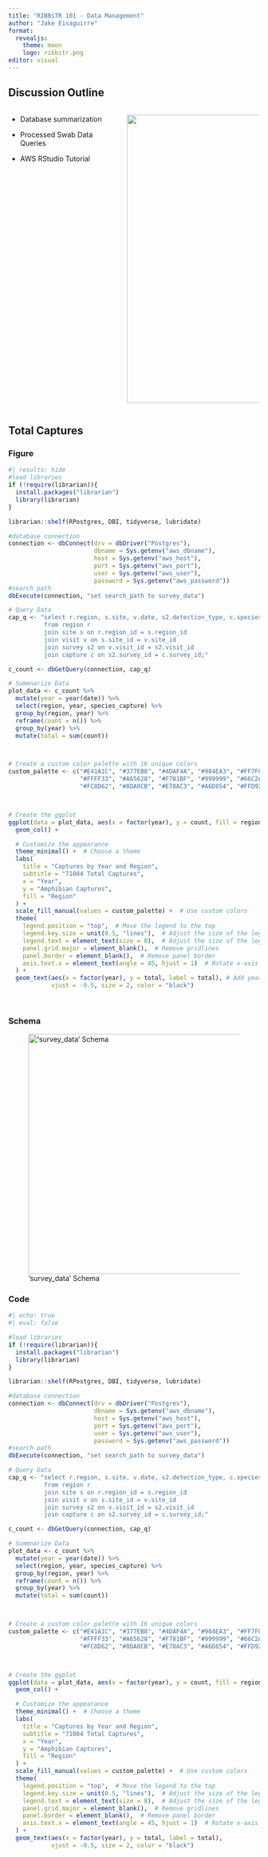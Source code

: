 ```yaml
---
title: "RIBBiTR 101 - Data Management"
author: "Jake Eisaguirre"
format: 
  revealjs:
    theme: moon
    logo: ribbitr.png
editor: visual
---
```



## Discussion Outline 
:::::{.columns}
::: {.incremental .column width="45%"}

-   Database summarization 

-   Processed Swab Data Queries

-   AWS RStudio Tutorial

:::

:::{.column width="55%"}

![](red_eye.jpeg){.absolute top=10 bottom=30 width=6in}
:::
:::::


## Total Captures
:::{.panel-tabset}

### Figure

```r
#| results: hide
#load libraries 
if (!require(librarian)){
  install.packages("librarian")
  library(librarian)
}

librarian::shelf(RPostgres, DBI, tidyverse, lubridate)

#database connection
connection <- dbConnect(drv = dbDriver("Postgres"),
                        dbname = Sys.getenv("aws_dbname"),
                        host = Sys.getenv("aws_host"),
                        port = Sys.getenv("aws_port"),
                        user = Sys.getenv("aws_user"),
                        password = Sys.getenv("aws_password"))
#search path
dbExecute(connection, "set search_path to survey_data")

# Query Data
cap_q <- "select r.region, s.site, v.date, s2.detection_type, c.species_capture
          from region r
          join site s on r.region_id = s.region_id
          join visit v on s.site_id = v.site_id
          join survey s2 on v.visit_id = s2.visit_id
          join capture c on s2.survey_id = c.survey_id;" 

c_count <- dbGetQuery(connection, cap_q)

# Summnarize Data
plot_data <- c_count %>% 
  mutate(year = year(date)) %>% 
  select(region, year, species_capture) %>% 
  group_by(region, year) %>%
  reframe(count = n()) %>% 
  group_by(year) %>% 
  mutate(total = sum(count))



# Create a custom color palette with 16 unique colors
custom_palette <- c("#E41A1C", "#377EB8", "#4DAF4A", "#984EA3", "#FF7F00",
                    "#FFFF33", "#A65628", "#F781BF", "#999999", "#66C2A5",
                    "#FC8D62", "#8DA0CB", "#E78AC3", "#A6D854", "#FFD92F", "#B3B3B3")



# Create the ggplot
ggplot(data = plot_data, aes(x = factor(year), y = count, fill = region)) +
  geom_col() +

  # Customize the appearance
  theme_minimal() +  # Choose a theme
  labs(
    title = "Captures by Year and Region",
    subtitle = "71084 Total Captures",
    x = "Year",
    y = "Amphibian Captures",
    fill = "Region"
  ) +
  scale_fill_manual(values = custom_palette) +  # Use custom colors
  theme(
    legend.position = "top",  # Move the legend to the top
    legend.key.size = unit(0.5, "lines"),  # Adjust the size of the legend key
    legend.text = element_text(size = 8),  # Adjust the size of the legend text
    panel.grid.major = element_blank(),  # Remove gridlines
    panel.border = element_blank(),  # Remove panel border
    axis.text.x = element_text(angle = 45, hjust = 1)  # Rotate x-axis labels
  ) +
  geom_text(aes(x = factor(year), y = total, label = total), # Add yearly totals as text
            vjust = -0.5, size = 2, color = "black")
    
  
```

### Schema
!['survey_data' Schema](RIBBiTR - survey_data.png){fig-alt="center" height=5in width=10in}

### Code
```r
#| echo: true
#| eval: false

#load libraries 
if (!require(librarian)){
  install.packages("librarian")
  library(librarian)
}

librarian::shelf(RPostgres, DBI, tidyverse, lubridate)

#database connection
connection <- dbConnect(drv = dbDriver("Postgres"),
                        dbname = Sys.getenv("aws_dbname"),
                        host = Sys.getenv("aws_host"),
                        port = Sys.getenv("aws_port"),
                        user = Sys.getenv("aws_user"),
                        password = Sys.getenv("aws_password"))
#search path
dbExecute(connection, "set search_path to survey_data")

# Query Data
cap_q <- "select r.region, s.site, v.date, s2.detection_type, c.species_capture
          from region r
          join site s on r.region_id = s.region_id
          join visit v on s.site_id = v.site_id
          join survey s2 on v.visit_id = s2.visit_id
          join capture c on s2.survey_id = c.survey_id;" 

c_count <- dbGetQuery(connection, cap_q)

# Summnarize Data
plot_data <- c_count %>% 
  mutate(year = year(date)) %>% 
  select(region, year, species_capture) %>% 
  group_by(region, year) %>%
  reframe(count = n()) %>% 
  group_by(year) %>% 
  mutate(total = sum(count))



# Create a custom color palette with 16 unique colors
custom_palette <- c("#E41A1C", "#377EB8", "#4DAF4A", "#984EA3", "#FF7F00",
                    "#FFFF33", "#A65628", "#F781BF", "#999999", "#66C2A5",
                    "#FC8D62", "#8DA0CB", "#E78AC3", "#A6D854", "#FFD92F", "#B3B3B3")



# Create the ggplot
ggplot(data = plot_data, aes(x = factor(year), y = count, fill = region)) +
  geom_col() +

  # Customize the appearance
  theme_minimal() +  # Choose a theme
  labs(
    title = "Captures by Year and Region",
    subtitle = "71084 Total Captures",
    x = "Year",
    y = "Amphibian Captures",
    fill = "Region"
  ) +
  scale_fill_manual(values = custom_palette) +  # Use custom colors
  theme(
    legend.position = "top",  # Move the legend to the top
    legend.key.size = unit(0.5, "lines"),  # Adjust the size of the legend key
    legend.text = element_text(size = 8),  # Adjust the size of the legend text
    panel.grid.major = element_blank(),  # Remove gridlines
    panel.border = element_blank(),  # Remove panel border
    axis.text.x = element_text(angle = 45, hjust = 1)  # Rotate x-axis labels
  ) +
  geom_text(aes(x = factor(year), y = total, label = total),
            vjust = -0.5, size = 2, color = "black")
    
  
```

:::

